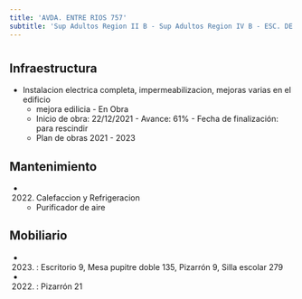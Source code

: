 ```yaml
---
title: 'AVDA. ENTRE RIOS 757'
subtitle: 'Sup Adultos Region II B - Sup Adultos Region IV B - ESC. DE COM. N° 05 JOSE DE SAN MARTIN - CENS N° 04 - IFTS N° 10 - CENS N° 27 - IFTS N° 24 - EEM N° 01/03° E.REINGRESO'
---
```


#
## Infraestructura

* Instalacion electrica completa, impermeabilizacion, mejoras varias en el edificio 
    + mejora edilicia - En Obra 
    + Inicio de obra: 22/12/2021 - Avance: 61% - Fecha de finalización: para rescindir 
    + Plan de obras 2021 - 2023 






## Mantenimiento

*  (2022) Calefaccion y Refrigeracion 
    + Purificador de aire





## Mobiliario

*  (2023) : Escritorio 9, Mesa pupitre doble 135, Pizarrón 9, Silla escolar 279 

*  (2022) : Pizarrón 21 



